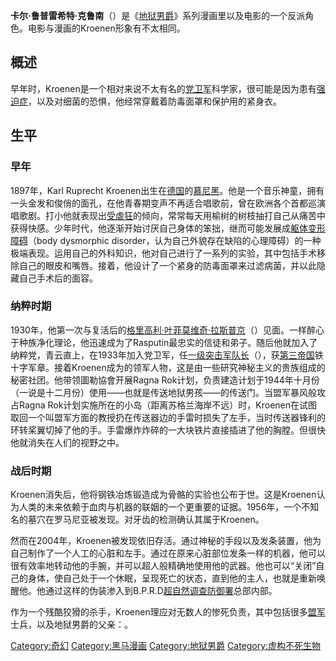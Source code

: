 {{多個問題|
{{in-universe|time=2014-05-19T14:44:50+00:00}}
{{unreferenced|time=2014-05-19T14:44:50+00:00}}
}}
{{noteTA
| 1=zh-tw:地獄怪客; zh-hk:天魔特攻; zh-cn:地狱男爵
| 2=zh-tw:地獄怪客; zh-hk:天魔特攻; zh-cn:地狱男爵
| 3=zh-cn:塞尔玛; zh-tw:莎瑪;
| 4=zh-cn:布莱尔; zh-tw:布萊兒;
}}
{{Superherobox|
image= [[File:Kronen.jpg|200px]]
|caption=Kronen 作者 [[麦克·米格诺拉|麦克·米格诺拉]].
|comic_color=background:#80ffff <!--Do not change. See: Wikipedia:WikiProject Comics-->
|character_name=Karl Ruprecht Kroenen
|Born=
|real_name=
|出版者=[[黑马漫画公司|黑马漫画公司]]
|debut=
|创作者=[[麦克·米格诺拉|麦克·米格诺拉]]
|alliance_color=background:#ffc0c0 <!--Do not change. See: Wikipedia:WikiProject Comics-->
|alliances=纳粹
|aliases=Kroenen
|powers= '''''Comics'''''<br>无<br>'''''Film'''''<br>接近-[[永生|永生]]<br>超人般敏捷, 持久战斗<br>格斗和使用剑的专家
|}}

'''卡尔·鲁普雷希特·克鲁南'''（{{lang-en|Karl Ruprecht Kroenen}}）是{{tsl|en|Mike Mignola|麦克·米格诺拉}}《[[地狱男爵|地狱男爵]]》系列漫画里以及电影的一个反派角色。电影与漫画的Kroenen形象有不太相同。

==概述==
早年时，Kroenen是一个相对来说不太有名的[[党卫军|党卫军]]科学家，很可能是因为患有[[强迫症|强迫症]]，以及对细菌的恐惧，他经常穿戴着防毒面罩和保护用的紧身衣。

==生平==
===早年===
1897年，Karl Ruprecht Kroenen出生在[[德国|德国]]的[[慕尼黑|慕尼黑]]。他是一个音乐神童，拥有一头金发和俊俏的面孔，在他青春期变声不再适合唱歌前，曾在欧洲各个首都巡演唱歌剧。打小他就表现出[[受虐狂|受虐狂]]的倾向，常常每天用榆树的树枝抽打自己从痛苦中获得快感。少年时代，他逐渐开始讨厌自己身体的笨拙，继而可能发展成[[躯体变形障碍|躯体变形障碍]]（body dysmorphic disorder，认为自己外貌存在缺陷的心理障碍）的一种极端表现。运用自己的外科知识，他对自己进行了一系列的实验，其中包括手术移除自己的眼皮和嘴唇。接着，他设计了一个紧身的防毒面罩来过滤病菌，并以此隐藏自己手术后的面容。

===纳粹时期===
1930年，他第一次与复活后的[[格里高利·叶菲莫维奇·拉斯普京|格里高利·叶菲莫维奇·拉斯普京]]（{{lang|en|Grigori Efimovich Rasputin}}）见面。一样醉心于种族净化理论，他迅速成为了Rasputin最忠实的信徒和弟子。随后他就加入了纳粹党，青云直上，在1933年加入党卫军，任[[一级突击军队长|一级突击军队长]]（{{lang|de|Obersturmbannführer}}），获[[第三帝国|第三帝国]]铁十字军章。接着Kroenen成为{{tsl|en|Thule Society|圖勒協會}}的领军人物，这是由一些研究神秘主义的贵族组成的秘密社团。他带领圖勒協會开展Ragna Rok计划，负责建造计划于1944年十月份（一说是十二月份）使用——也就是传送地狱男孩——的传送门。当盟军暴风般攻占Ragna Rok计划实施所在的小岛（距离苏格兰海岸不远）时，Kroenen在试图取回一个叫{{tsl|en|Trevor Bruttenholm|布鲁姆教授}}盟军方面的教授扔在传送器边的手雷时损失了左手，当时传送器锋利的环转桨翼切掉了他的手。手雷爆炸炸碎的一大块铁片直接插进了他的胸膛。但很快他就消失在人们的视野之中。

===战后时期===
Kroenen消失后，他将钢铁冶炼锻造成为骨骼的实验也公布于世。这是Kroenen认为人类的未来依赖于血肉与机器的联姻的一个更重要的证据。1956年，一个不知名的墓穴在罗马尼亚被发现。对牙齿的检测确认其属于Kroenen。

然而在2004年，Kroenen被发现依旧存活。通过神秘的手段以及发条装置，他为自己制作了一个人工的心脏和左手。通过在原来心脏部位发条一样的机器，他可以很有效率地转动他的手腕，并可以超人般精确地使用他的武器。他也可以“关闭”自己的身体，使自己处于一个休眠，呈现死亡的状态，直到他的主人，也就是{{tsl|en|Ogdru Jahad|奥古·桀哈}}重新唤醒他。他通过这样的伪装渗入到B.P.R.D[[超自然调查防御署|超自然调查防御署]]总部内部。

作为一个残酷狡猾的杀手，Kroenen理应对无数人的惨死负责，其中包括很多[[盟军|盟军]]士兵，以及地狱男爵的父亲：{{tsl|en|Trevor Bruttenholm|布鲁姆教授}}。


{{地獄怪客}}
{{DEFAULTSORT:Karl Ruprecht Kroenen}}
[[Category:奇幻|Category:奇幻]]
[[Category:黑马漫画|Category:黑马漫画]]
[[Category:地狱男爵|Category:地狱男爵]]
[[Category:虚构不死生物|Category:虚构不死生物]]